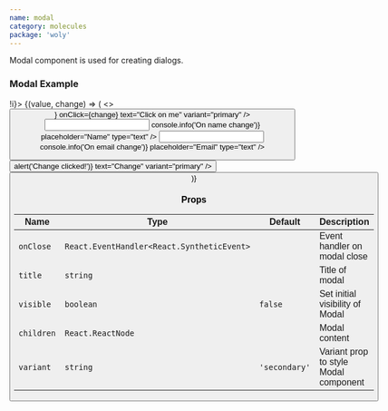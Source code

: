 ```yaml
---
name: modal
category: molecules
package: 'woly'
---
```



Modal component is used for creating dialogs.

### Modal Example

<Playground>
  <State initial={false} change={(i) => !i}>
    {(value, change) => (
      <>
        <Button icon={<IconSearch />} onClick={change} text="Click on me" variant="primary" />
        <Modal visible={value} title="Change customer" onClose={change} variant="primary">
          <form autoComplete="off">
            <Field label="Customer name">
              <Input
                variant="primary"
                name="name"
                onChange={(event) => console.info('On name change')}
                placeholder="Name"
                type="text"
              />
            </Field>
            <Field label="Customer email">
              <Input
                variant="primary"
                name="email"
                onChange={(event) => console.info('On email change')}
                placeholder="Email"
                type="text"
              />
            </Field>
            <div style={{ display: 'flex', justifyContent: 'space-between' }}>
              <Button onClick={() => alert('Change clicked!')} text="Change" variant="primary" />
              <Button onClick={change} text="Cancel" variant="primary" outlined />
            </div>
          </form>
        </Modal>
      </>
    )}
  </State>
</Playground>

### Props

| Name       | Type                                       | Default       | Description                           |
| ---------- | ------------------------------------------ | ------------- | ------------------------------------- |
| `onClose`  | `React.EventHandler<React.SyntheticEvent>` |               | Event handler on modal close          |
| `title`    | `string`                                   |               | Title of modal                        |
| `visible`  | `boolean`                                  | `false`       | Set initial visibility of Modal       |
| `children` | `React.ReactNode`                          |               | Modal content                         |
| `variant`  | `string`                                   | `'secondary'` | Variant prop to style Modal component |
